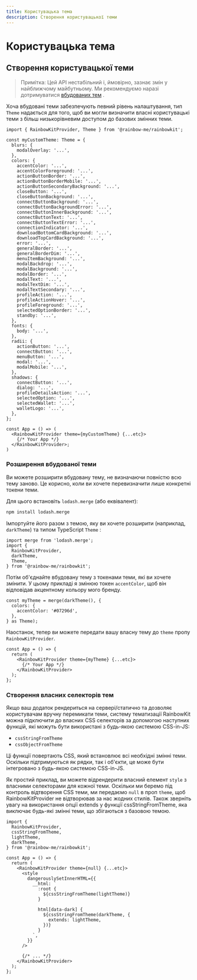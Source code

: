 ```yaml
---
title: Користувацька тема
description: Створення користувацької теми
---
```


# Користувацька тема

## Створення користувацької теми

> Примітка: Цей API нестабільний і, ймовірно, зазнає змін
> у найближчому майбутньому. Ми рекомендуємо наразі дотримуватися [вбудованих тем](/docs/theming)
> .

Хоча вбудовані теми забезпечують певний рівень налаштування, тип `Theme` надається для того, щоб ви могли визначити власні користувацькі теми з більш низькорівневим доступом до базових змінних теми.

```tsx
import { RainbowKitProvider, Theme } from '@rainbow-me/rainbowkit';

const myCustomTheme: Theme = {
  blurs: {
    modalOverlay: '...',
  },
  colors: {
    accentColor: '...',
    accentColorForeground: '...',
    actionButtonBorder: '...',
    actionButtonBorderMobile: '...',
    actionButtonSecondaryBackground: '...',
    closeButton: '...',
    closeButtonBackground: '...',
    connectButtonBackground: '...',
    connectButtonBackgroundError: '...',
    connectButtonInnerBackground: '...',
    connectButtonText: '...',
    connectButtonTextError: '...',
    connectionIndicator: '...',
    downloadBottomCardBackground: '...',
    downloadTopCardBackground: '...',
    error: '...',
    generalBorder: '...',
    generalBorderDim: '...',
    menuItemBackground: '...',
    modalBackdrop: '...',
    modalBackground: '...',
    modalBorder: '...',
    modalText: '...',
    modalTextDim: '...',
    modalTextSecondary: '...',
    profileAction: '...',
    profileActionHover: '...',
    profileForeground: '...',
    selectedOptionBorder: '...',
    standby: '...',
  },
  fonts: {
    body: '...',
  },
  radii: {
    actionButton: '...',
    connectButton: '...',
    menuButton: '...',
    modal: '...',
    modalMobile: '...',
  },
  shadows: {
    connectButton: '...',
    dialog: '...',
    profileDetailsAction: '...',
    selectedOption: '...',
    selectedWallet: '...',
    walletLogo: '...',
  },
};

const App = () => (
  <RainbowKitProvider theme={myCustomTheme} {...etc}>
    {/* Your App */}
  </RainbowKitProvider>;
)
```

### Розширення вбудованої теми

Ви можете розширити вбудовану тему, не визначаючи повністю всю тему заново. Це корисно, коли ви хочете перевизначити лише конкретні токени теми.

Для цього встановіть `lodash.merge` (або еквівалент):

```bash
npm install lodash.merge
```

Імпортуйте його разом з темою, яку ви хочете розширити (наприклад, `darkTheme`) та типом TypeScript `Theme` :

```tsx
import merge from 'lodash.merge';
import {
  RainbowKitProvider,
  darkTheme,
  Theme,
} from '@rainbow-me/rainbowkit';
```

Потім об'єднайте вбудовану тему з токенами теми, які ви хочете змінити. У цьому прикладі я змінюю токен `accentColor`, щоб він відповідав акцентному кольору мого бренду.

```tsx
const myTheme = merge(darkTheme(), {
  colors: {
    accentColor: '#07296d',
  },
} as Theme);
```

Наостанок, тепер ви можете передати вашу власну тему до `theme` пропу `RainbowKitProvider`.

```tsx
const App = () => {
  return (
    <RainbowKitProvider theme={myTheme} {...etc}>
      {/* Your App */}
    </RainbowKitProvider>
  );
};
```

### Створення власних селекторів тем

Якщо ваш додаток рендериться на сервері/статично та дозволяє користувачам вручну перемикати теми, систему тематизації RainbowKit можна підключити до власних CSS селекторів за допомогою наступних функцій, які можуть бути використані з будь-якою системою CSS-in-JS:

- `cssStringFromTheme`
- `cssObjectFromTheme`

Ці функції повертають CSS, який встановлює всі необхідні змінні теми. Оскільки підтримуються як рядки, так і об'єкти, це може бути інтегровано з будь-якою системою CSS-in-JS.

Як простий приклад, ви можете відрендерити власний елемент `style` з власними селекторами для кожної теми. Оскільки ми беремо під контроль відтворення CSS теми, ми передаємо `null` в проп `theme`, щоб RainbowKitProvider не відтворював за нас жодних стилів. Також зверніть увагу на використання опції extends у функції cssStringFromTheme, яка виключає будь-які змінні теми, що збігаються з базовою темою.

```tsx
import {
  RainbowKitProvider,
  cssStringFromTheme,
  lightTheme,
  darkTheme,
} from '@rainbow-me/rainbowkit';

const App = () => {
  return (
    <RainbowKitProvider theme={null} {...etc}>
      <style
        dangerouslySetInnerHTML={{
          __html: `
            :root {
              ${cssStringFromTheme(lightTheme)}
            }

            html[data-dark] {
              ${cssStringFromTheme(darkTheme, {
                extends: lightTheme,
              })}
            }
          `,
        }}
      />

      {/* ... */}
    </RainbowKitProvider>
  );
};
```
